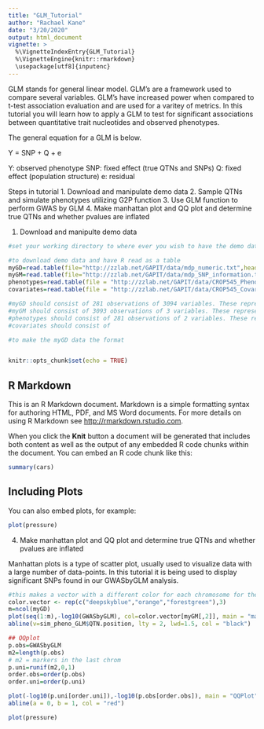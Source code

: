 ```yaml
---
title: "GLM_Tutorial"
author: "Rachael Kane"
date: "3/20/2020"
output: html_document
vignette: >
  %\VignetteIndexEntry{GLM_Tutorial}
  %\VignetteEngine{knitr::rmarkdown}
  \usepackage[utf8]{inputenc}
---
```


GLM stands for general linear model. GLM's are a framework used to compare several variables. GLM's have increased power when compared to t-test association evaluation and are used for a varitey of metrics. In this tutorial you will learn how to apply a GLM to test for significant associations between quantitative trait nucleotides and observed phenotypes.

The general equation for a GLM is below.

Y = SNP + Q + e

Y: observed phenotype
SNP: fixed effect (true QTNs and SNPs)
Q: fixed effect (population structure)
e: residual

Steps in tutorial
1. Download and manipulate demo data
2. Sample QTNs and simulate phenotypes utilizing G2P function
3. Use GLM function to perform GWAS by GLM
4. Make manhattan plot and QQ plot and determine true QTNs and whether pvalues are inflated


1. Download and manipulte demo data

```r
#set your working directory to where ever you wish to have the demo data download

#to download demo data and have R read as a table
myGD=read.table(file="http://zzlab.net/GAPIT/data/mdp_numeric.txt",head=T)
myGM=read.table(file="http://zzlab.net/GAPIT/data/mdp_SNP_information.txt",head=T)
phenotypes=read.table(file = "http://zzlab.net/GAPIT/data/CROP545_Phenotype.txt", head=T)
covariates=read.table(file = "http://zzlab.net/GAPIT/data/CROP545_Covariates.txt", head=T)

#myGD should consist of 281 observations of 3094 variables. These represent 281 individuals with 3093 genetic markers.
#myGM should consist of 3093 observations of 3 variables. These represent 3093 genetic markers and columns with SNP label, chromosome #, and base pair position.
#phenotypes should consist of 281 observations of 2 variables. These represent the 281 individuals taxa ID and their observaed phenotype score.
#covariates should consist of

#to make the myGD data the format


knitr::opts_chunk$set(echo = TRUE)
```

## R Markdown

This is an R Markdown document. Markdown is a simple formatting syntax for authoring HTML, PDF, and MS Word documents. For more details on using R Markdown see <http://rmarkdown.rstudio.com>.

When you click the **Knit** button a document will be generated that includes both content as well as the output of any embedded R code chunks within the document. You can embed an R code chunk like this:

```r
summary(cars)
```

## Including Plots

You can also embed plots, for example:

```r
plot(pressure)
```

4. Make manhattan plot and QQ plot and determine true QTNs and whether pvalues are inflated

Manhattan plots is a type of scatter plot, usually used to visualize data with a large number of data-points. In this tutorial it is being used to display significant SNPs found in our GWASbyGLM analysis.

```r

#this makes a vector with a different color for each chromosome for the manhattan plot
color.vector <- rep(c("deepskyblue","orange","forestgreen"),3)
m=ncol(myGD)
plot(seq(1:m),-log10(GWASbyGLM), col=color.vector[myGM[,2]], main = "manhattan plot")
abline(v=sim_pheno_GLM$QTN.position, lty = 2, lwd=1.5, col = "black")

## QQplot
p.obs=GWASbyGLM
m2=length(p.obs)
# m2 = markers in the last chrom
p.uni=runif(m2,0,1)
order.obs=order(p.obs)
order.uni=order(p.uni)

plot(-log10(p.uni[order.uni]),-log10(p.obs[order.obs]), main = "QQPlot")
abline(a = 0, b = 1, col = "red")

plot(pressure)
```
